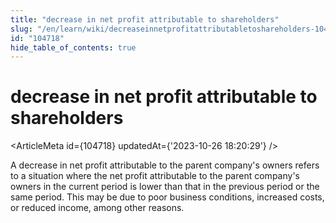 ```yaml
---
title: "decrease in net profit attributable to shareholders"
slug: "/en/learn/wiki/decreaseinnetprofitattributabletoshareholders-104718"
id: "104718"
hide_table_of_contents: true
---
```



# decrease in net profit attributable to shareholders

<ArticleMeta id={104718} updatedAt={'2023-10-26 18:20:29'} />
<div className='border-solid border-b border-t-0 my-4 border-[var(--ifm-color-gray-300)]' />

A decrease in net profit attributable to the parent company's owners refers to a situation where the net profit attributable to the parent company's owners in the current period is lower than that in the previous period or the same period. This may be due to poor business conditions, increased costs, or reduced income, among other reasons.
